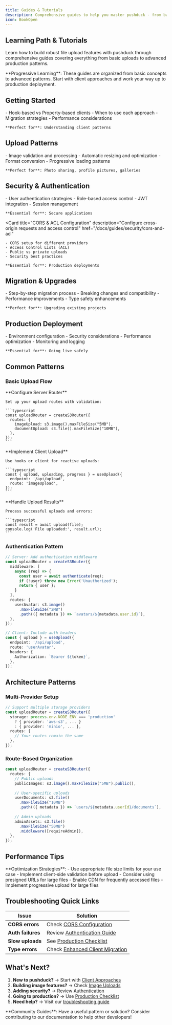 ```yaml
---
title: Guides & Tutorials
description: Comprehensive guides to help you master pushduck - from basic uploads to advanced patterns and production deployment
icon: BookOpen
---
```



## Learning Path & Tutorials

Learn how to build robust file upload features with pushduck through comprehensive guides covering everything from basic uploads to advanced production patterns.

<Callout type="info">
  **Progressive Learning**: These guides are organized from basic concepts to advanced patterns. Start with client approaches and work your way up to production deployment.
</Callout>

## Getting Started

<Cards>
  <Card 
    title="Client-Side Approaches" 
    description="Compare different ways to implement file uploads in your frontend"
    href="/docs/guides/client-approaches"
  >
    - Hook-based vs Property-based clients
    - When to use each approach
    - Migration strategies
    - Performance considerations
    
    **Perfect for**: Understanding client patterns
  </Card>
</Cards>

## Upload Patterns

<Cards>
  <Card 
    title="Image Uploads" 
    description="Specialized guide for handling image uploads with optimization"
    href="/docs/guides/image-uploads"
  >
    - Image validation and processing
    - Automatic resizing and optimization
    - Format conversion
    - Progressive loading patterns
    
    **Perfect for**: Photo sharing, profile pictures, galleries
  </Card>
</Cards>

## Security & Authentication

<Cards>
  <Card 
    title="Authentication & Authorization" 
    description="Secure your uploads with proper authentication patterns"
    href="/docs/guides/security/authentication"
  >
    - User authentication strategies
    - Role-based access control
    - JWT integration
    - Session management
    
    **Essential for**: Secure applications
  </Card>
  
  <Card 
    title="CORS & ACL Configuration" 
    description="Configure cross-origin requests and access control"
    href="/docs/guides/security/cors-and-acl"
  >
    - CORS setup for different providers
    - Access Control Lists (ACL)
    - Public vs private uploads
    - Security best practices
    
    **Essential for**: Production deployments
  </Card>
</Cards>

## Migration & Upgrades

<Cards>
  <Card 
    title="Enhanced Client Migration" 
    description="Migrate from hook-based to property-based client"
    href="/docs/guides/migrate-to-enhanced-client"
  >
    - Step-by-step migration process
    - Breaking changes and compatibility
    - Performance improvements
    - Type safety enhancements
    
    **Perfect for**: Upgrading existing projects
  </Card>
</Cards>

## Production Deployment

<Cards>
  <Card 
    title="Production Checklist" 
    description="Essential checklist for deploying pushduck to production"
    href="/docs/guides/production-checklist"
  >
    - Environment configuration
    - Security considerations
    - Performance optimization
    - Monitoring and logging
    
    **Essential for**: Going live safely
  </Card>
</Cards>

## Common Patterns

### Basic Upload Flow

<Steps>
  <Step>
    **Configure Server Router**
    
    Set up your upload routes with validation:
    
    ```typescript
    const uploadRouter = createS3Router({
      routes: {
        imageUpload: s3.image().maxFileSize("5MB"),
        documentUpload: s3.file().maxFileSize("10MB"),
      },
    });
    ```
  </Step>
  
  <Step>
    **Implement Client Upload**
    
    Use hooks or client for reactive uploads:
    
    ```typescript
    const { upload, uploading, progress } = useUpload({
      endpoint: '/api/upload',
      route: 'imageUpload',
    });
    ```
  </Step>
  
  <Step>
    **Handle Upload Results**
    
    Process successful uploads and errors:
    
    ```typescript
    const result = await upload(file);
    console.log('File uploaded:', result.url);
    ```
  </Step>
</Steps>

### Authentication Pattern

```typescript
// Server: Add authentication middleware
const uploadRouter = createS3Router({
  middleware: [
    async (req) => {
      const user = await authenticate(req);
      if (!user) throw new Error('Unauthorized');
      return { user };
    }
  ],
  routes: {
    userAvatar: s3.image()
      .maxFileSize("2MB")
      .path(({ metadata }) => `avatars/${metadata.user.id}`),
  },
});

// Client: Include auth headers
const { upload } = useUpload({
  endpoint: '/api/upload',
  route: 'userAvatar',
  headers: {
    Authorization: `Bearer ${token}`,
  },
});
```

## Architecture Patterns

### Multi-Provider Setup

```typescript
// Support multiple storage providers
const uploadRouter = createS3Router({
  storage: process.env.NODE_ENV === 'production' 
    ? { provider: 'aws-s3', ... }
    : { provider: 'minio', ... },
  routes: {
    // Your routes remain the same
  },
});
```

### Route-Based Organization

```typescript
const uploadRouter = createS3Router({
  routes: {
    // Public uploads
    publicImages: s3.image().maxFileSize("5MB").public(),
    
    // User-specific uploads
    userDocuments: s3.file()
      .maxFileSize("10MB")
      .path(({ metadata }) => `users/${metadata.userId}/documents`),
      
    // Admin uploads
    adminAssets: s3.file()
      .maxFileSize("50MB")
      .middleware([requireAdmin]),
  },
});
```

## Performance Tips

<Callout type="tip">
  **Optimization Strategies**:
  - Use appropriate file size limits for your use case
  - Implement client-side validation before upload
  - Consider using presigned URLs for large files
  - Enable CDN for frequently accessed files
  - Implement progressive upload for large files
</Callout>

## Troubleshooting Quick Links

| Issue | Solution |
|-------|----------|
| **CORS errors** | Check [CORS Configuration](/docs/guides/security/cors-and-acl) |
| **Auth failures** | Review [Authentication Guide](/docs/guides/security/authentication) |
| **Slow uploads** | See [Production Checklist](/docs/guides/production-checklist) |
| **Type errors** | Check [Enhanced Client Migration](/docs/guides/migrate-to-enhanced-client) |

## What's Next?

1. **New to pushduck?** → Start with [Client Approaches](/docs/guides/client-approaches)
2. **Building image features?** → Check [Image Uploads](/docs/guides/image-uploads)
3. **Adding security?** → Review [Authentication](/docs/guides/security/authentication)
4. **Going to production?** → Use [Production Checklist](/docs/guides/production-checklist)
5. **Need help?** → Visit our [troubleshooting guide](/docs/api/troubleshooting)

<Callout type="note">
  **Community Guides**: Have a useful pattern or solution? Consider contributing to our documentation to help other developers!
</Callout> 